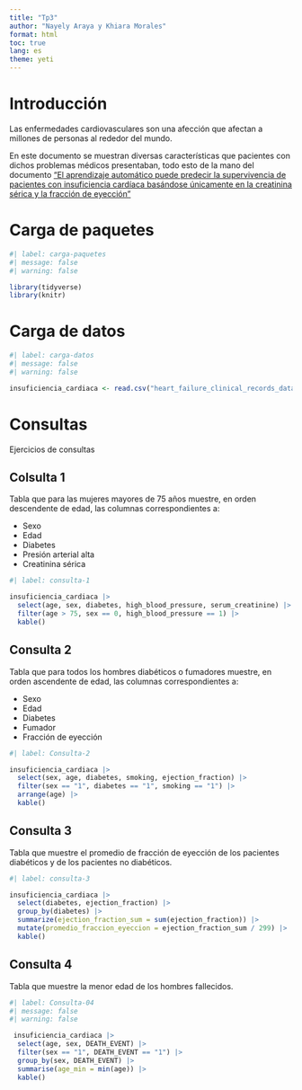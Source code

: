 ---
title: "Tp3"
author: "Nayely Araya y Khiara Morales"
format: html
toc: true
lang: es
theme: yeti
---

# Introducción

Las enfermedades cardiovasculares son una afección que afectan a millones de personas al rededor del mundo.

En este documento se muestran diversas características que pacientes con dichos problemas médicos presentaban, todo esto de la mano del documento ["El aprendizaje automático puede predecir la supervivencia de pacientes con insuficiencia cardíaca basándose únicamente en la creatinina sérica y la fracción de eyección"](https://bmcmedinformdecismak.biomedcentral.com/articles/10.1186/s12911-020-1023-5)

# Carga de paquetes

```{r}
#| label: carga-paquetes
#| message: false
#| warning: false

library(tidyverse)
library(knitr)
```

# Carga de datos

```{r}
#| label: carga-datos
#| message: false
#| warning: false

insuficiencia_cardiaca <- read.csv("heart_failure_clinical_records_dataset.csv")
```

# Consultas

Ejercicios de consultas

## Colsulta 1

Tabla que para las mujeres mayores de 75 años muestre, en orden descendente de edad, las columnas correspondientes a:

- Sexo
- Edad
- Diabetes
- Presión arterial alta
- Creatinina sérica

```{r}
#| label: consulta-1

insuficiencia_cardiaca |>
  select(age, sex, diabetes, high_blood_pressure, serum_creatinine) |>
  filter(age > 75, sex == 0, high_blood_pressure == 1) |>
  kable()
```

## Consulta 2

Tabla que para todos los hombres diabéticos o fumadores muestre, en orden ascendente de edad, las columnas correspondientes a:

- Sexo
- Edad
- Diabetes
- Fumador
- Fracción de eyección

```{r}
#| label: Consulta-2

insuficiencia_cardiaca |>
  select(sex, age, diabetes, smoking, ejection_fraction) |>
  filter(sex == "1", diabetes == "1", smoking == "1") |>
  arrange(age) |>
  kable()
```

## Consulta 3

Tabla que muestre el promedio de fracción de eyección de los pacientes diabéticos y de los pacientes no diabéticos.

```{r}
#| label: consulta-3

insuficiencia_cardiaca |>
  select(diabetes, ejection_fraction) |>
  group_by(diabetes) |>
  summarize(ejection_fraction_sum = sum(ejection_fraction)) |>
  mutate(promedio_fraccion_eyeccion = ejection_fraction_sum / 299) |>
  kable()
```

## Consulta 4

Tabla que muestre la menor edad de los hombres fallecidos.

```{r}
#| label: Consulta-04
#| message: false
#| warning: false

 insuficiencia_cardiaca |>
  select(age, sex, DEATH_EVENT) |>
  filter(sex == "1", DEATH_EVENT == "1") |>
  group_by(sex, DEATH_EVENT) |>
  summarise(age_min = min(age)) |>
  kable()
```









